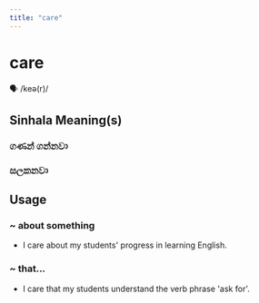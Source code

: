 ```yaml
---
title: "care"
---
```


# care

🗣️ /keə(r)/

## Sinhala Meaning(s)

### ගණන් ගන්නවා
### සලකනවා

## Usage

### ~ about something

- I care about my students' progress in learning English.


### ~ that...

- I care that my students understand the verb phrase 'ask for'.

